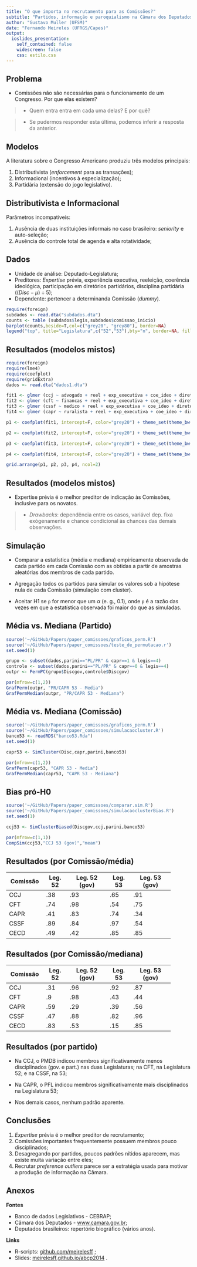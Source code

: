 ```yaml
---
title: "O que importa no recrutamento para as Comissões?"
subtitle: "Partidos, informação e paroquialismo na Câmara dos Deputados"
author: "Gustavo Muller (UFSM)"
date: "Fernando Meireles (UFRGS/Capes)"
output:
  ioslides_presentation:
    self_contained: false
    widescreen: false
    css: estilo.css
---
```

## Problema

- Comissões não são necessárias para o funcionamento de um Congresso. Por que elas existem?

>- Quem entra entra em cada uma delas? E por quê?

>- Se pudermos responder esta última, podemos inferir a resposta da anterior.

## Modelos

A literatura sobre o Congresso Americano produziu três modelos principais:

1. Distributivista (_enforcement_ para as transações);
2. Informacional (incentivos à especialização);
3. Partidária (extensão do jogo legislativo).

## Distributivista e Informacional

Parâmetros incompatíveis:

   1. Ausência de duas instituições informais no caso brasileiro: _seniority_ e auto-seleção;
   2. Ausência do controle total de agenda e alta rotatividade;
  
## Dados

- Unidade de análise: Deputado-Legislatura;
- Preditores: _Expertise_ prévia, experiência executiva, reeleição, coerência ideológica, participação em diretórios partidários, disciplina partidária  ($(Disc - \mu) \div 5$);
- Dependente: pertencer a determinanda Comissão (_dummy_).
```r
require(foreign)
subdados <- read.dta("subdados.dta")
counts <- table (subdados$legis,subdados$comissao_inicio)
barplot(counts,beside=T,col=c("grey20", "grey80"), border=NA)
legend("top", title="Legislatura",c("52","53"),bty="n", border=NA, fill=c("grey20", "grey80")) 

```

## Resultados (modelos mistos)

```r
require(foreign)
require(lme4)
require(coefplot)
require(gridExtra)
dados <- read.dta("dados1.dta")

fit1 <- glmer (ccj ~ advogado + reel + exp_executiva + coe_ideo + diretorio + sdisc +  (1|legis:parini), dados, family="binomial")
fit2 <- glmer (cft ~ financas + reel + exp_executiva + coe_ideo + diretorio + sdisc +  (1|legis:parini), dados, family="binomial")
fit3 <- glmer (cssf ~ medico + reel + exp_executiva + coe_ideo + diretorio + sdisc +  (1|legis:parini), dados, family="binomial")
fit4 <- glmer (capr ~ ruralista + reel + exp_executiva + coe_ideo + diretorio + sdisc +  (1|legis:parini), dados, family="binomial")

p1 <- coefplot(fit1, intercept=F, color="grey20") + theme_set(theme_bw()) + labs(title="CCJ") + theme(axis.text=element_text(colour="grey50"), axis.title=element_blank(),panel.grid.major = element_blank(), panel.grid.minor = element_blank(),panel.background = element_blank(), panel.border = element_blank(), plot.background = element_rect(fill ='#F5F5F5'))

p2 <- coefplot(fit2, intercept=F, color="grey20") + theme_set(theme_bw()) + labs(title="CFT") + theme(axis.text=element_text(colour="grey50"),axis.title=element_blank(),panel.grid.major = element_blank(), panel.grid.minor = element_blank(),panel.background = element_blank(), panel.border = element_blank(), plot.background = element_rect(fill ='#F5F5F5'))

p3 <- coefplot(fit3, intercept=F, color="grey20") + theme_set(theme_bw()) + labs(title="CSSF") + theme(axis.text=element_text(colour="grey50"),axis.title=element_blank(),panel.grid.major = element_blank(), panel.grid.minor = element_blank(),panel.background = element_blank(), panel.border = element_blank(), plot.background = element_rect(fill ='#F5F5F5'))

p4 <- coefplot(fit4, intercept=F, color="grey20") + theme_set(theme_bw()) + labs(title="CAPR") + theme(axis.text=element_text(colour="grey50"),axis.title=element_blank(),panel.grid.major = element_blank(), panel.grid.minor = element_blank(),panel.background = element_blank(), panel.border = element_blank(), plot.background = element_rect(fill ='#F5F5F5'))

grid.arrange(p1, p2, p3, p4, ncol=2)
```

## Resultados (modelos mistos)

- Expertise prévia é o melhor preditor de indicação às Comissões, inclusive para os novatos. 

>- _Drawbacks_: dependência entre os casos, variável dep. fixa exógenamente e chance condicional às chances das demais observações.

## Simulação

- Comparar a estatística (média e mediana) empiricamente observada de cada partido em cada Comissão com as obtidas a partir de amostras aleatórias dos membros de cada partido.

- Agregação todos os partidos para simular os valores sob a hipótese nula de cada Comissão (simulação com cluster).

- Aceitar H1 se `p` for menor que um $\alpha$ (e. g., 0.1), onde `p` é a razão das vezes em que a estatística observada foi maior do que as simuladas.

## Média vs. Mediana (Partido)

```r
source('~/GitHub/Papers/paper_comissoes/graficos_perm.R')
source('~/GitHub/Papers/paper_comissoes/teste_de_permutacao.r')
set.seed(1)

grupo <- subset(dados,parini=="PL/PR" & capr==1 & legis==4)
controle <- subset(dados,parini=="PL/PR" & capr==0 & legis==4)
outpr <- PermPC(grupo$Discgov,controle$Discgov)

par(mfrow=c(1,2))
GrafPerm(outpr, "PR/CAPR 53 - Media")
GrafPermMedian(outpr, "PR/CAPR 53 - Mediana")
```

## Média vs. Mediana (Comissão)

```r
source('~/GitHub/Papers/paper_comissoes/graficos_perm.R')
source('~/GitHub/Papers/paper_comissoes/simulacaocluster.R')
banco53 <- readRDS("banco53.Rda")
set.seed(1)

capr53 <- SimCluster(Disc,capr,parini,banco53)

par(mfrow=c(1,2))
GrafPerm(capr53, "CAPR 53 - Media")
GrafPermMedian(capr53, "CAPR 53 - Mediana")
```

## Bias pró-H0

```r
source('~/GitHub/Papers/paper_comissoes/comparar.sim.R')
source('~/GitHub/Papers/paper_comissoes/simulacaoclusterBias.R')
set.seed(1)

ccj53 <- SimClusterBiased(Discgov,ccj,parini,banco53)

par(mfrow=c(1,1))
CompSim(ccj53,"CCJ 53 (gov)","mean")
```

## Resultados (por Comissão/média)

+-----------+---------+---------------+---------+---------------+
| Comissão  | Leg. 52 | Leg. 52 (gov) | Leg. 53 | Leg. 53 (gov) |
+===========+=========+===============+=========+===============+
| CCJ       | .38     | .93           | .65     | .91           | 
+-----------+---------+---------------+---------+---------------+
| CFT       | .74     | .98           | .54     | .75           |
+-----------+---------+---------------+---------+---------------+
| CAPR      | .41     | .83           | .74     | .34           |
+-----------+---------+---------------+---------+---------------+
| CSSF      | .89     | .84           | .97     | .54           |
+-----------+---------+---------------+---------+---------------+
| CECD      | .49     | .42           | .85     | .85           |
+-----------+---------+---------------+---------+---------------+

## Resultados (por Comissão/mediana)

+-----------+---------+---------------+---------+---------------+
| Comissão  | Leg. 52 | Leg. 52 (gov) | Leg. 53 | Leg. 53 (gov) |
+===========+=========+===============+=========+===============+
| CCJ       | .31     | .96           | .92     | .87           | 
+-----------+---------+---------------+---------+---------------+
| CFT       | .9      | .98           | .43     | .44           |
+-----------+---------+---------------+---------+---------------+
| CAPR      | .59     | .29           | .39     | .56           |
+-----------+---------+---------------+---------+---------------+
| CSSF      | .47     | .88           | .82     | .96           |
+-----------+---------+---------------+---------+---------------+
| CECD      | .83     | .53           | .15     | .85           |
+-----------+---------+---------------+---------+---------------+

## Resultados (por partido)

- Na CCJ, o PMDB indicou membros significativamente menos disciplinados (gov. e part.) nas duas Legislaturas; na CFT, na Legislatura 52; e na CSSF, na 53;

- Na CAPR, o PFL indicou membros significativamente mais disciplinados na Legislatura 53;

- Nos demais casos, nenhum padrão aparente.

## Conclusões

1. _Expertise_ prévia é o melhor preditor de recrutamento;
2. Comissões importantes frequentemente possuem membros pouco disciplinados;
3. Desagregando por partidos, poucos padrões nítidos aparecem, mas existe muita variação entre eles;
4. Recrutar _preference outliers_ parece ser a estratégia 
usada para motivar a produção de informação na Câmara.

## Anexos

__Fontes__

  - Banco de dados Legislativos - CEBRAP;
  - Câmara dos Deputados - [www.camara.gov.br](http://www.camara.gov.br/);
  - Deputados brasileiros: repertório biográfico (vários anos).
  
__Links__

  - R-scripts: [github.com/meirelesff](https://github.com/meirelesff/) ;
  - Slides: [meirelesff.github.io/abcp2014](http://meirelesff.github.io/abcp2014) .


